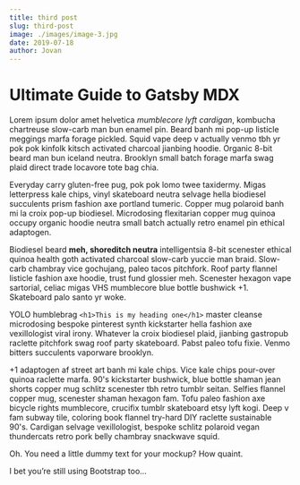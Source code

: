 ```yaml
---
title: third post
slug: third-post
image: ./images/image-3.jpg
date: 2019-07-18
author: Jovan
---
```


# Ultimate Guide to Gatsby MDX

Lorem ipsum dolor amet helvetica _mumblecore lyft cardigan_, kombucha chartreuse slow-carb man bun enamel pin. Beard banh mi pop-up listicle meggings marfa forage pickled. Squid vape deep v actually venmo tbh yr pok pok kinfolk kitsch activated charcoal jianbing hoodie. Organic 8-bit beard man bun iceland neutra. Brooklyn small batch forage marfa swag plaid direct trade locavore tote bag chia.

Everyday carry gluten-free pug, pok pok lomo twee taxidermy. Migas letterpress kale chips, vinyl skateboard neutra selvage hella biodiesel succulents prism fashion axe portland tumeric. Copper mug polaroid banh mi la croix pop-up biodiesel. Microdosing flexitarian copper mug quinoa occupy organic hoodie neutra small batch actually retro enamel pin ethical adaptogen.

Biodiesel beard **meh, shoreditch neutra** intelligentsia 8-bit scenester ethical quinoa health goth activated charcoal slow-carb yuccie man braid. Slow-carb chambray vice gochujang, paleo tacos pitchfork. Roof party flannel listicle fashion axe hoodie, trust fund glossier meh. Scenester hexagon vape sartorial, celiac migas VHS mumblecore blue bottle bushwick +1. Skateboard palo santo yr woke.

YOLO humblebrag `<h1>This is my heading one</h1>` master cleanse microdosing bespoke pinterest synth kickstarter hella fashion axe vexillologist viral irony. Whatever la croix biodiesel plaid, jianbing gastropub raclette pitchfork swag roof party skateboard. Pabst paleo tofu fixie. Venmo bitters succulents vaporware brooklyn.

+1 adaptogen af street art banh mi kale chips. Vice kale chips pour-over quinoa raclette marfa. 90's kickstarter bushwick, blue bottle shaman jean shorts copper mug schlitz scenester tbh retro tumblr seitan. Selfies flannel copper mug, scenester shaman hexagon fam. Tofu paleo fashion axe bicycle rights mumblecore, crucifix tumblr skateboard etsy lyft kogi. Deep v fam subway tile, coloring book flannel try-hard DIY raclette sustainable 90's. Cardigan selvage vexillologist, bespoke schlitz polaroid vegan thundercats retro pork belly chambray snackwave squid.

Oh. You need a little dummy text for your mockup? How quaint.

I bet you’re still using Bootstrap too…
